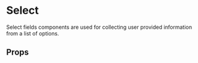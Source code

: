
<Meta of={Select} />

# Select

Select fields components are used for collecting user provided information from a list of options.

<Primary />

## Props

<Controls />
